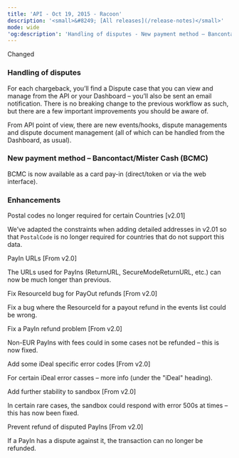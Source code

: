 ```yaml
---
title: 'API - Oct 19, 2015 - Racoon'  
description: '<small>&#8249; [All releases](/release-notes)</small>'  
mode: wide  
'og:description': 'Handling of disputes - New payment method – Bancontact/Mister Cash (BCMC) - Enhancements'  
---
```

  
  <div class="pill pill-orange">Changed</div> 
  
### Handling of disputes  

For each chargeback, you’ll find a Dispute case that you can view and manage from the API or your Dashboard – you’ll also be sent an email notification. There is no breaking change to the previous workflow as such, but there are a few important improvements you should be aware of.  

From API point of view, there are new events/hooks, dispute managements and dispute document management (all of which can be handled from the Dashboard, as usual). 
  
### New payment method – Bancontact/Mister Cash (BCMC)  

BCMC is now available as a card pay-in (direct/token or via the web interface). 
  
### Enhancements  

Postal codes no longer required for certain Countries [v2.01]  

We’ve adapted the constraints when adding detailed addresses in v2.01 so that `PostalCode` is no longer required for countries that do not support this data.  

PayIn URLs [From v2.0]  

The URLs used for PayIns (ReturnURL, SecureModeReturnURL, etc.) can now be much longer than previous.  

Fix ResourceId bug for PayOut refunds [From v2.0]  

Fix a bug where the ResourceId for a payout refund in the events list could be wrong.  

Fix a PayIn refund problem [From v2.0]  

Non-EUR PayIns with fees could in some cases not be refunded – this is now fixed.  

Add some iDeal specific error codes [From v2.0]  

For certain iDeal error casses – more info (under the "iDeal" heading).  

Add further stability to sandbox [From v2.0]  

In certain rare cases, the sandbox could respond with error 500s at times – this has now been fixed.  

Prevent refund of disputed PayIns [From v2.0]  

If a PayIn has a dispute against it, the transaction can no longer be refunded.